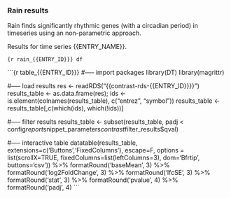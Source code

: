 ### Rain results

Rain finds significantly rhythmic genes (with a circadian period) in timeseries using an non-parametric approach.

Results for time series {{ENTRY_NAME}}.

```{r rain_{{ENTRY_ID}}}
df
```

```{r table_{{ENTRY_ID}}}
#----- import packages
library(DT)
library(magrittr)

#----- load results
res <- readRDS("{{contrast-rds-{{ENTRY_ID}}}}")
results_table <- as.data.frame(res); ids <- is.element(colnames(results_table), c("entrez", "symbol"))
results_table <- results_table[,c(which(ids), which(!ids))]

#----- filter results
results_table <- subset(results_table, padj < config$report$snippet_parameters$contrast$filter_results$qval)

#----- interactive table
datatable(results_table, extensions=c('Buttons','FixedColumns'), escape=F,
          options = list(scrollX=TRUE, fixedColumns=list(leftColumns=3), dom='Bfrtip', buttons='csv')) %>%
  formatRound('baseMean', 3) %>%
  formatRound('log2FoldChange', 3) %>%
  formatRound('lfcSE', 3) %>%
  formatRound('stat', 3) %>%
  formatRound('pvalue', 4) %>%
  formatRound('padj', 4)
```

